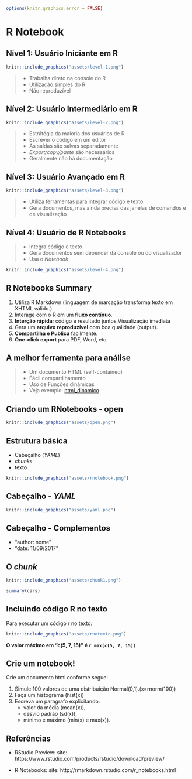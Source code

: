 ```r
options(knitr.graphics.error = FALSE)
```


# R Notebook

## Nível 1: Usuário Iniciante em R 


```r
knitr::include_graphics("assets/level-1.png")
```

> - Trabalha direto na console do R
> - Utilização simples do R
> - Não reproduzível


## Nível 2: Usuário Intermediário em R

<div id="right">
```r
knitr::include_graphics("assets/level-2.png")
```
</div>

<div id="left">
> - Estrátégia da maioria dos usuários de R
> - Escrever o código em um editor 
> - As saídas são salvas separadamente
> - *Export/copy/paste* são necessários
> - Geralmente não há documentação 
</div>

## Nível 3: Usuário Avançado em R

```r
knitr::include_graphics("assets/level-3.png")
```

> - Utiliza ferramentas para integrar código e texto
> - Gera documentos, mas ainda precisa das janelas de comandos e de visualização 


## Nível 4: Usuário de R Notebooks
<div id="right">
> - Integra código e texto
> - Gera documentos sem depender da console ou do visualizador
> - Usa o *Notebook*
</div>

<div id="left">
```r
knitr::include_graphics("assets/level-4.png")
```
</div>

## R Notebooks Summary

1. Utiliza R Markdown (linguagem de marcação transforma texto em XHTML válido.)
1. Interage com o  R em um **fluxo contínuo**.
1. **Interção rápida**; código e resultado juntos.Visualização imediata 
1. Gera um **arquivo reproduzível** com boa qualidade (output).
1. **Compartilha e Publica** facilmente.
1. **One-click export** para PDF, Word, etc.


## A melhor ferramenta para análise

>- Um documento HTML (self-contained)
>- Fácil compartilhamento
>- Uso de Funções dinâmicas
>- Veja exemplo: [html_dinamico](file:///C:/Users/Cassio/Documents/cassio/Trabalhos/Programas%20em%20R/rmark/html_dinamico.html)

## Criando um RNotebooks - open


```r
knitr::include_graphics("assets/open.png")
```


## Estrutura básica

- Cabeçalho (*YAML*)
- *chunks*
- texto

```r
knitr::include_graphics("assets/rnotebook.png")
```



## Cabeçalho - *YAML*

```r
knitr::include_graphics("assets/yaml.png")
```



## Cabeçalho - Complementos

- "author: nome "
- "date: 11/09/2017"

## O *chunk* 


```r
knitr::include_graphics("assets/chunk1.png")
```


```r
summary(cars)
```


## Incluindo código R no texto

Para executar um código r no texto: 

```r
knitr::include_graphics("assets/rnotexto.png")
```


 **O valor máximo em "c(5, 7, 15)" é `r max(c(5, 7, 15))`**



## Crie um notebook!

Crie um documento html conforme segue:

1. Simule 100 valores de uma distribuição Normal(0,1).(x=rnorm(100))
1. Faça um histograma (hist(x))
1. Escreva um paragrafo explicitando:
    - valor da média (mean(x)), 
    - desvio padrão (sd(x)), 
    - mínimo e máximo (min(x) e max(x)).
    



## Referências

- RStudio Preview: site: https://www.rstudio.com/products/rstudio/download/preview/

- R Notebooks: site: http://rmarkdown.rstudio.com/r_notebooks.html

